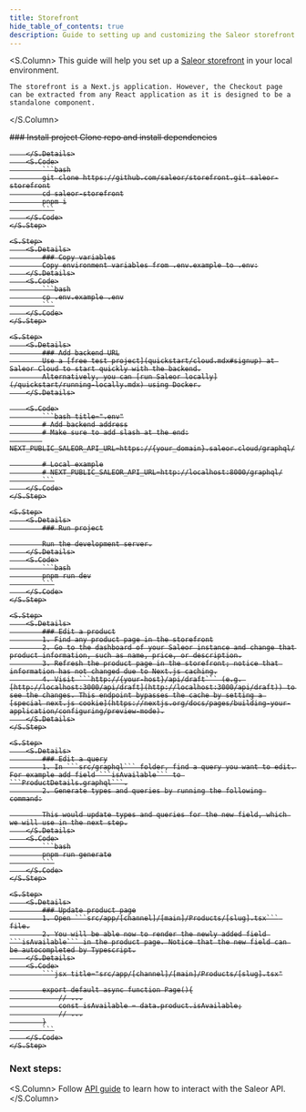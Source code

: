 ```yaml
---
title: Storefront
hide_table_of_contents: true
description: Guide to setting up and customizing the Saleor storefront using Next.js.
---
```



<S.Column>
    This guide will help you set up a [Saleor storefront](https://github.com/saleor/storefront/) in your local environment.

    The storefront is a Next.js application. However, the Checkout page can be extracted from any React application as it is designed to be a standalone component.

</S.Column>

<S>
    <S.Step>
        <S.Details>
            ### Install project
            Clone repo and install dependencies

        </S.Details>
        <S.Code>
            ```bash
            git clone https://github.com/saleor/storefront.git saleor-storefront
            cd saleor-storefront
            pnpm i
            ```
        </S.Code>
    </S.Step>

    <S.Step>
        <S.Details>
            ### Copy variables
            Copy environment variables from .env.example to .env:
        </S.Details>
        <S.Code>
            ```bash
            cp .env.example .env
            ```
        </S.Code>
    </S.Step>

    <S.Step>
        <S.Details>
            ### Add backend URL
            Use a [free test project](quickstart/cloud.mdx#signup) at Saleor Cloud to start quickly with the backend.
            Alternatively, you can [run Saleor locally](/quickstart/running-locally.mdx) using Docker.
        </S.Details>

        <S.Code>
            ```bash title=".env"
            # Add backend address
            # Make sure to add slash at the end:
            NEXT_PUBLIC_SALEOR_API_URL=https://{your_domain}.saleor.cloud/graphql/

            # Local example
            # NEXT_PUBLIC_SALEOR_API_URL=http://localhost:8000/graphql/
            ```
        </S.Code>
    </S.Step>

    <S.Step>
        <S.Details>
            ### Run project

            Run the development server.
        </S.Details>
        <S.Code>
            ```bash
            pnpm run dev
            ```
        </S.Code>
    </S.Step>

    <S.Step>
        <S.Details>
            ### Edit a product
            1. Find any product page in the storefront
            2. Go to the dashboard of your Saleor instance and change that product information, such as name, price, or description.
            3. Refresh the product page in the storefront; notice that information has not changed due to Next.js caching.
            4. Visit ```http://{your-host}/api/draft``` (e.g. [http://localhost:3000/api/draft](http://localhost:3000/api/draft)) to see the changes. This endpoint bypasses the cache by setting a [special next.js cookie](https://nextjs.org/docs/pages/building-your-application/configuring/preview-mode).
        </S.Details>
    </S.Step>

    <S.Step>
        <S.Details>
            ### Edit a query
            1. In ```src/graphql``` folder, find a query you want to edit. For example add field ```isAvailable``` to ```ProductDetails.graphql```.
            2. Generate types and queries by running the following command:

            This would update types and queries for the new field, which we will use in the next step.
        </S.Details>
        <S.Code>
            ```bash
            pnpm run generate
            ```
        </S.Code>
    </S.Step>

    <S.Step>
        <S.Details>
            ### Update product page
            1. Open ```src/app/[channel]/[main]/Products/[slug].tsx``` file.
            2. You will be able now to render the newly added field ```isAvailable``` in the product page. Notice that the new field can be autocompleted by Typescript.
        </S.Details>
        <S.Code>
            ```jsx title="src/app/[channel]/[main]/Products/[slug].tsx"

            export default async function Page(){
                // ...
                const isAvailable = data.product.isAvailable;
                // ...
            }
            ```
        </S.Code>
    </S.Step>

</S>

### Next steps:

<S.Column>
  Follow [API guide](/quickstart/api.mdx) to learn how to interact with the
  Saleor API.
</S.Column>
